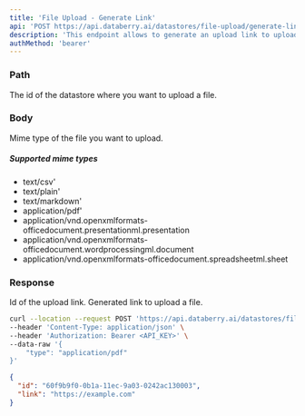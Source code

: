 ```yaml
---
title: 'File Upload - Generate Link'
api: 'POST https://api.databerry.ai/datastores/file-upload/generate-link/{datastoreId}'
description: 'This endpoint allows to generate an upload link to upload a file to a datastore.'
authMethod: 'bearer'
---
```


### Path

<ParamField path="datastoreId" type="string" required>
  The id of the datastore where you want to upload a file.
</ParamField>

### Body

<ParamField body="type" type="string" required>
  Mime type of the file you want to upload.
</ParamField>

##### Supported mime types

- text/csv'
- text/plain'
- text/markdown'
- application/pdf'
- application/vnd.openxmlformats-officedocument.presentationml.presentation
- application/vnd.openxmlformats-officedocument.wordprocessingml.document
- application/vnd.openxmlformats-officedocument.spreadsheetml.sheet

### Response

<ResponseField name="id" type="string">
  Id of the upload link.
</ResponseField>
<ResponseField name="link" type="string">
  Generated link to upload a file.
</ResponseField>

<RequestExample>

```bash Example Request
curl --location --request POST 'https://api.databerry.ai/datastores/file-upload/generate-link/<datastoreId>' \
--header 'Content-Type: application/json' \
--header 'Authorization: Bearer <API_KEY>' \
--data-raw '{
    "type": "application/pdf"
}'
```

</RequestExample>

<ResponseExample>

```json Response
{
  "id": "60f9b9f0-0b1a-11ec-9a03-0242ac130003",
  "link": "https://example.com"
}
```

</ResponseExample>

